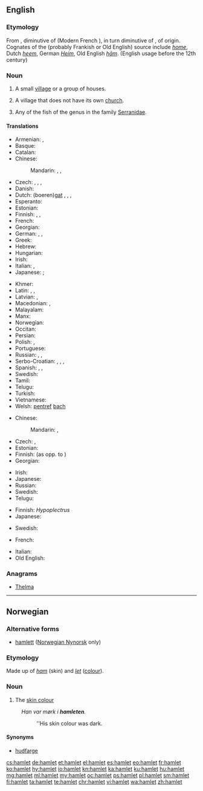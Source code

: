 {{also|Hamlet}}
==English==
{{wikipedia|Hamlet (place)}}

===Etymology===
From {{etyl|frm|en}} {{term|hamelet|lang=frm}}, diminutive of {{etyl|fro|en}} {{term|hamel|lang=fro}} (Modern French {{term|hameau|lang=fr}}), in turn diminutive of {{etyl|fro|en}} {{term|ham|lang=fro}}, of {{etyl|gem|en}} origin. Cognates of the (probably Frankish or Old English) source include ''[[home]]'', Dutch ''[[heem]]'', German ''[[Heim]]'', Old English ''[[ham#Old English|hām]]''. (English usage before the 12th century)

===Noun===
{{en-noun}}

# A small [[village]] or a group of houses.
# {{context|British|lang=en}} A village that does not have its own [[church]].
# Any of the fish of the genus {{taxlink|Hypoplectrus|genus|noshow=1}} in the family [[Serranidae]].

====Translations====
{{trans-top|small village}}
* Armenian: {{t|hy|շեն|tr=šen}}, {{t|hy|գյուղակ|tr=gyuġak}}
* Basque: {{t|eu|herrixka}}
* Catalan: {{t|ca|poblet|m}}
* Chinese:
*: Mandarin: {{t|cmn|村莊|sc=Hani}}, {{t+|cmn|村庄|tr=cūnzhuāng|sc=Hani}}, {{t|cmn|小村|tr=xiǎocūn|sc=Hani}}
* Czech: {{t+|cs|osada|f}}, {{t+|cs|víska|f}}, {{t|cs|dědinka|f}}, {{t|cs|kolonie|f}}
* Danish: {{t|da|landsby}}
* Dutch: (boeren)[[gat]] {{g|n}}, {{t+|nl|gehucht|n}}, {{t+|nl|negorij}}, {{t|nl|uithoek}}
* Esperanto: {{t|eo|vilaĝeto}}
* Estonian: {{t+|et|küla}}
* Finnish: {{t+|fi|pikkukylä}}, {{t+|fi|kyläpahanen}}, {{t|fi|taloryhmä}}
* French: {{t+|fr|hameau|m}}
* Georgian: {{t|ka|სოფელი|sc=Geor}}
* German: {{t+|de|Weiler|m}}, {{t+|de|Dorf|n}}, {{qualifier|pejorative}} {{t+|de|Kaff|n}}
* Greek: {{t+|el|χωριουδάκι|n|tr=chorioudáki|sc=Grek}}
* Hebrew: {{t+|he|כפרון|m|tr=kfarón}}
* Hungarian: {{t+|hu|falucska}}
* Irish: {{t|ga|gráig|f}}
* Italian: {{t+|it|casale|m}}, {{t|it|borgata|f}}
* Japanese: {{qualifier|a small village}} {{t|ja|村落|tr=sonraku}}; {{qualifier|a group of houses}} {{t|ja|集落|tr=shūraku}}
{{trans-mid}}
* Khmer: {{t|km|កូនភូមិ|sc=Khmr|tr=koon pʰuumi’}}
* Latin: {{t+|la|vīcus|m}}, {{t|la|vīculus|m}},
* Latvian: {{t+|lv|sādža|f}}, {{t+|lv|ciems|m}}
* Macedonian: {{t|mk|заселок|m|tr=záselok|sc=Cyrl}}, {{t|mk|селце|n|tr=sélce}}
* Malayalam: {{t-needed|ml}}
* Manx: {{t|gv|balley beg|m}}
* Norwegian: {{t+|no|landsby}}
* Occitan: {{t+|oc|masatge}}
* Persian: {{t+|fa|دهکده|tr=dehkade|sc=fa-Arab}}
* Polish: {{t+|pl|przysiółek|m}}, {{t|pl|sioło|n}}
* Portuguese: {{t+|pt|aldeia|f}}
* Russian: {{t+|ru|деревушка|f|tr=derevúška}}, {{t+|ru|хутор|m|tr=xútor}}, {{t+|ru|сельцо|n|tr=selcó|sc=Cyrl}}
* Serbo-Croatian: {{t|sh|zaseok|m}}, {{t+|sh|naselje|n}}, {{t+|sh|seoce|n}}, {{t+|sh|zaselak|m}}
* Spanish: {{t|es|aldehuela|f}}, {{t+|es|caserío|m}}, {{t+|es|aldea|f}}
* Swedish: {{t+|sv|by|c}}
* Tamil: {{t-needed|ta}}
* Telugu: {{t+|te|పల్లెటూరు|tr=palleTooru|sc=Telu}}
* Turkish: {{t+|tr|mezra}}
* Vietnamese: {{t+|vi|xóm}}
* Welsh: [[pentref]] [[bach#Welsh|bach]] {{g|m}}
{{trans-bottom}}

{{trans-top|village without its own church}}
* Chinese:
*: Mandarin: {{t|cmn|部落無教會的小村莊|sc=Hani}}, {{t|cmn|部落无教会的小村庄|tr=bùluò wú jiāohuì de xiǎo cūnzhuāng|sc=Hani}}
* Czech: {{t|cs|vesnička|f}}, {{t|cs|dědina|f}}
* Estonian: {{t+|et|küla}}
* Finnish: {{t+|fi|kylä}} (as opp. to {{t+|fi|kirkonkylä}})
* Georgian: {{t|ka|სოფელი|sc=Geor}}
{{trans-mid}}
* Irish: {{t|ga|gráig|f}}
* Japanese: {{qualifier|used to describe such European villages}} {{t+|ja|小村|tr=こむら, komura|sc=Jpan}}
* Russian: {{t+|ru|хутор|m|tr=xútor}}
* Swedish: {{t+|sv|by|c}}
* Telugu: {{t+|te|పల్లె|tr=palle|sc=Telu}}
{{trans-bottom}}

{{trans-top|fish}}
* Finnish: ''Hypoplectrus''
* Japanese: {{t-needed|ja}}
{{trans-mid}}
* Swedish: {{t-needed|sv}}
{{trans-bottom}}

{{checktrans-top}}
* French: {{t-check|fr|hameau|m}}
{{trans-mid}}
* Italian: {{t-check|it|villaggio|m}}
* Old English: {{t-needed|ang}}
{{trans-bottom}}

===Anagrams===
* [[Thelma#English|Thelma]]

----

==Norwegian==

===Alternative forms===
* [[hamlett]] ([[Nynorsk|Norwegian Nynorsk]] only)

===Etymology===
Made up of ''[[ham]]'' (skin) and ''[[let]]'' ([[colour]]).

===Noun===
{{head|no|noun|g=m}}

# The [[skin colour]]
: ''Han var m&oslash;rk i '''hamleten'''.''
:: ''His skin colour was dark.

====Synonyms====
* [[hudfarge]]

[[cs:hamlet]]
[[de:hamlet]]
[[et:hamlet]]
[[el:hamlet]]
[[es:hamlet]]
[[eo:hamlet]]
[[fr:hamlet]]
[[ko:hamlet]]
[[hy:hamlet]]
[[io:hamlet]]
[[kn:hamlet]]
[[ka:hamlet]]
[[ku:hamlet]]
[[hu:hamlet]]
[[mg:hamlet]]
[[ml:hamlet]]
[[my:hamlet]]
[[oc:hamlet]]
[[ps:hamlet]]
[[pl:hamlet]]
[[sm:hamlet]]
[[fi:hamlet]]
[[ta:hamlet]]
[[te:hamlet]]
[[chr:hamlet]]
[[vi:hamlet]]
[[wa:hamlet]]
[[zh:hamlet]]